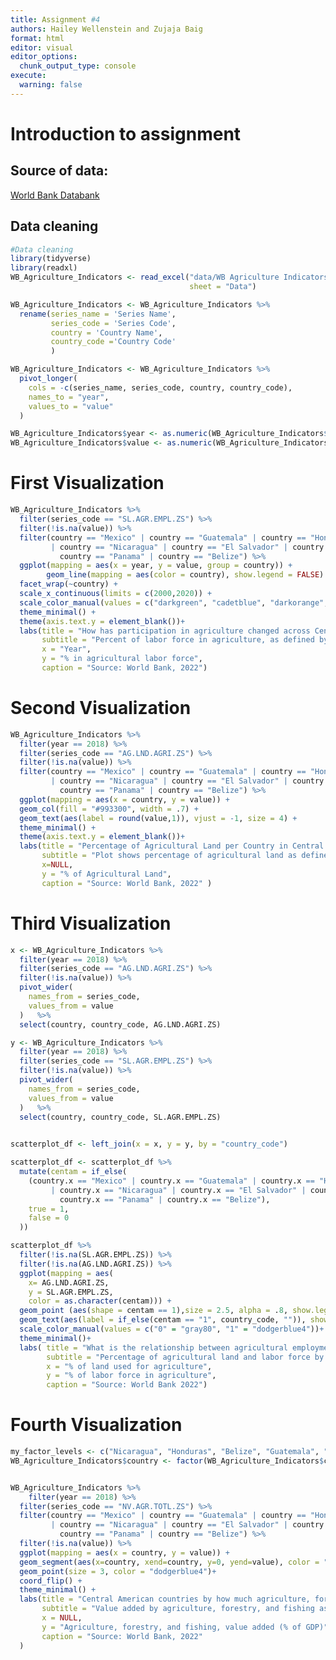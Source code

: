 ```yaml
---
title: Assignment #4
authors: Hailey Wellenstein and Zujaja Baig
format: html
editor: visual
editor_options: 
  chunk_output_type: console
execute: 
  warning: false
---
```


# Introduction to assignment

## Source of data:

[World Bank Databank](https://databank.worldbank.org/reports.aspx?source=2&Topic=1)

## Data cleaning

```r
#Data cleaning
library(tidyverse)
library(readxl)
WB_Agriculture_Indicators <- read_excel("data/WB Agriculture Indicators.xlsx", 
                                        sheet = "Data")

WB_Agriculture_Indicators <- WB_Agriculture_Indicators %>%
  rename(series_name = 'Series Name',
         series_code = 'Series Code',
         country = 'Country Name',
         country_code ='Country Code' 
         )

WB_Agriculture_Indicators <- WB_Agriculture_Indicators %>%
  pivot_longer(
    cols = -c(series_name, series_code, country, country_code),
    names_to = "year",
    values_to = "value"
  )

WB_Agriculture_Indicators$year <- as.numeric(WB_Agriculture_Indicators$year)
WB_Agriculture_Indicators$value <- as.numeric(WB_Agriculture_Indicators$value)


```

# First Visualization

```r

WB_Agriculture_Indicators %>%
  filter(series_code == "SL.AGR.EMPL.ZS") %>%
  filter(!is.na(value)) %>%
  filter(country == "Mexico" | country == "Guatemala" | country == "Honduras" 
         | country == "Nicaragua" | country == "El Salvador" | country == "Costa Rica" |
           country == "Panama" | country == "Belize") %>%
  ggplot(mapping = aes(x = year, y = value, group = country)) +
        geom_line(mapping = aes(color = country), show.legend = FALSE) +
  facet_wrap(~country) +
  scale_x_continuous(limits = c(2000,2020)) +
  scale_color_manual(values = c("darkgreen", "cadetblue", "darkorange", "brown4", "darkblue", "darkgoldenrod", "darkorchid4", "gray44"))+
  theme_minimal() +
  theme(axis.text.y = element_blank())+
  labs(title = "How has participation in agriculture changed across Central America?",
       subtitle = "Percent of labor force in agriculture, as defined by the International Labor Organization, from 2000-2020",
       x = "Year",
       y = "% in agricultural labor force",
       caption = "Source: World Bank, 2022")
```


# Second Visualization

```r
WB_Agriculture_Indicators %>%
  filter(year == 2018) %>%
  filter(series_code == "AG.LND.AGRI.ZS") %>%  
  filter(!is.na(value)) %>%
  filter(country == "Mexico" | country == "Guatemala" | country == "Honduras" 
         | country == "Nicaragua" | country == "El Salvador" | country == "Costa Rica" |
           country == "Panama" | country == "Belize") %>%
  ggplot(mapping = aes(x = country, y = value)) +
  geom_col(fill = "#993300", width = .7) +
  geom_text(aes(label = round(value,1)), vjust = -1, size = 4) +
  theme_minimal() + 
  theme(axis.text.y = element_blank())+
  labs(title = "Percentage of Agricultural Land per Country in Central America",
       subtitle = "Plot shows percentage of agricultural land as defined by the Food and Agriculture Organization, for the year 2018.",
       x=NULL,
       y = "% of Agricultural Land",
       caption = "Source: World Bank, 2022" )
```

# Third Visualization 

```r
x <- WB_Agriculture_Indicators %>%
  filter(year == 2018) %>%
  filter(series_code == "AG.LND.AGRI.ZS") %>%
  filter(!is.na(value)) %>%
  pivot_wider(
    names_from = series_code,
    values_from = value
  )   %>%
  select(country, country_code, AG.LND.AGRI.ZS) 

y <- WB_Agriculture_Indicators %>%
  filter(year == 2018) %>%
  filter(series_code == "SL.AGR.EMPL.ZS") %>%
  filter(!is.na(value)) %>%
  pivot_wider(
    names_from = series_code,
    values_from = value
  )   %>%
  select(country, country_code, SL.AGR.EMPL.ZS) 
  

scatterplot_df <- left_join(x = x, y = y, by = "country_code")

scatterplot_df <- scatterplot_df %>% 
  mutate(centam = if_else(
    (country.x == "Mexico" | country.x == "Guatemala" | country.x == "Honduras" 
         | country.x == "Nicaragua" | country.x == "El Salvador" | country.x == "Costa Rica" |
           country.x == "Panama" | country.x == "Belize"),
    true = 1,
    false = 0
  ))

scatterplot_df %>%
  filter(!is.na(SL.AGR.EMPL.ZS)) %>%
  filter(!is.na(AG.LND.AGRI.ZS)) %>%
  ggplot(mapping = aes(
    x= AG.LND.AGRI.ZS, 
    y = SL.AGR.EMPL.ZS,
    color = as.character(centam))) +
  geom_point (aes(shape = centam == 1),size = 2.5, alpha = .8, show.legend = FALSE) +
  geom_text(aes(label = if_else(centam == "1", country_code, "")), show.legend = FALSE, vjust = -1)+
  scale_color_manual(values = c("0" = "gray80", "1" = "dodgerblue4"))+
  theme_minimal()+
  labs( title = "What is the relationship between agricultural employment and land used for agriculture in Central America?",
        subtitle = "Percentage of agricultural land and labor force by country for the year 2018. Definitions of labor force as defined by the International \nLabor Organization and definition of agricultural land as defined by the Food and Agriculture Organization.",
        x = "% of land used for agriculture",
        y = "% of labor force in agriculture",
        caption = "Source: World Bank 2022")

```

# Fourth Visualization

```r

my_factor_levels <- c("Nicaragua", "Honduras", "Belize", "Guatemala", "El Salvador", "Costa Rica", "Mexico", "Panama")
WB_Agriculture_Indicators$country <- factor(WB_Agriculture_Indicators$country, levels = my_factor_levels)


WB_Agriculture_Indicators %>%
    filter(year == 2018) %>%
  filter(series_code == "NV.AGR.TOTL.ZS") %>% 
  filter(country == "Mexico" | country == "Guatemala" | country == "Honduras" 
         | country == "Nicaragua" | country == "El Salvador" | country == "Costa Rica" |
           country == "Panama" | country == "Belize") %>%
  filter(!is.na(value)) %>%
  ggplot(mapping = aes(x = country, y = value)) +
  geom_segment(aes(x=country, xend=country, y=0, yend=value), color = "grey") +
  geom_point(size = 3, color = "dodgerblue4")+
  coord_flip() +
  theme_minimal() +
  labs(title = "Central American countries by how much agriculture, forestry, and fishing contribute to GDP.",
       subtitle = "Value added by agriculture, forestry, and fishing as a percent of the country's GDP, for the year 2018.",
       x = NULL,
       y = "Agriculture, forestry, and fishing, value added (% of GDP)",
       caption = "Source: World Bank, 2022"
  )
  
```

